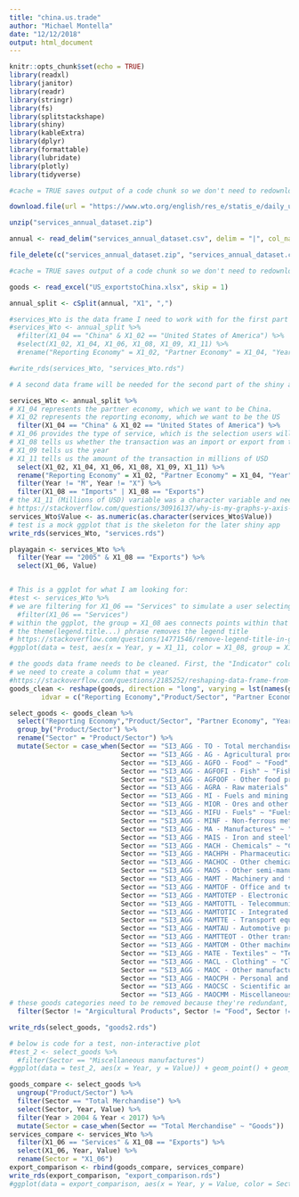 ```yaml
---
title: "china.us.trade"
author: "Michael Montella"
date: "12/12/2018"
output: html_document
---
```


```r
knitr::opts_chunk$set(echo = TRUE)
library(readxl)
library(janitor)
library(readr)
library(stringr)
library(fs)
library(splitstackshape)
library(shiny)
library(kableExtra)
library(dplyr)
library(formattable)
library(lubridate)
library(plotly)
library(tidyverse)
```


```r

#cache = TRUE saves output of a code chunk so we don't need to redownload files each time we execute code chunk

download.file(url = "https://www.wto.org/english/res_e/statis_e/daily_update_e/services_annual_dataset.zip", destfile = "services_annual_dataset.zip")

unzip("services_annual_dataset.zip")

annual <- read_delim("services_annual_dataset.csv", delim = "|", col_names = FALSE, escape_double = FALSE)

file_delete(c("services_annual_dataset.zip", "services_annual_dataset.csv"))
```


```r
#cache = TRUE saves output of a code chunk so we don't need to redownload files each time we execute code chunk

goods <- read_excel("US_exportstoChina.xlsx", skip = 1)
```

```r
annual_split <- cSplit(annual, "X1", ",") 

#services_Wto is the data frame I need to work with for the first part of the shiny app. From this data frame, users will be able to select the year and the service description, which will then display a bar graph of imports/exports for the selection. Millions of USD would be the y-axis variable, and X1_08 (Flow direction) would be the y-axis variable. 
#services_Wto <- annual_split %>%
  #filter(X1_04 == "China" & X1_02 == "United States of America") %>%
  #select(X1_02, X1_04, X1_06, X1_08, X1_09, X1_11) %>%
  #rename("Reporting Economy" = X1_02, "Partner Economy" = X1_04, "Year" = X1_09, "Millions of USD" = X1_11)

#write_rds(services_Wto, "services_Wto.rds")

# A second data frame will be needed for the second part of the shiny app. This app will be a line graph with year  # on the x-axis and millions of USD on the y-axis, with two lines representing either import or export. Users will  # select the type of service they want to see the distinction for.

services_Wto <- annual_split %>%
# X1_04 represents the partner economy, which we want to be China. 
# X1_02 represents the reporting economy, which we want to be the US
  filter(X1_04 == "China" & X1_02 == "United States of America") %>%
# X1_06 provides the type of service, which is the selection users will later choose
# X1_08 tells us whether the transaction was an import or export from the US' perspective
# X1_09 tells us the year 
# X1_11 tells us the amount of the transaction in millions of USD
  select(X1_02, X1_04, X1_06, X1_08, X1_09, X1_11) %>%
  rename("Reporting Economy" = X1_02, "Partner Economy" = X1_04, "Year" = X1_09, "Value" = X1_11) %>%
  filter(Year != "M", Year != "X") %>%
  filter(X1_08 == "Imports" | X1_08 == "Exports")
# the X1_11 (Millions of USD) variable was a character variable and needed to be changed to a numeric variable; as a # character variable, the y-axis in the ggplot was displaying out of ascending order
# https://stackoverflow.com/questions/30916137/why-is-my-graphs-y-axis-not-in-the-right-order
services_Wto$Value <- as.numeric(as.character(services_Wto$Value))
# test is a mock ggplot that is the skeleton for the later shiny app
write_rds(services_Wto, "services.rds")

playagain <- services_Wto %>%
  filter(Year == "2005" & X1_08 == "Exports") %>%
  select(X1_06, Value)


# This is a ggplot for what I am looking for:
#test <- services_Wto %>%
# we are filtering for X1_06 == "Services" to simulate a user selecting "Services"
  #filter(X1_06 == "Services") 
# within the ggplot, the group = X1_08 aes connects points within that defined group. For this ggplot that means all # import values are connected and all export values are connected
# the theme(legend.title...) phrase removes the legend title 
# https://stackoverflow.com/questions/14771546/remove-legend-title-in-ggplot
#ggplot(data = test, aes(x = Year, y = X1_11, color = X1_08, group = X1_08)) + geom_point() + geom_line() + labs(title = "US-China Trade in Services over Time") + ylab("Millions of USD") + xlab("Year") + theme(text = element_text(family = "Times New Roman", size = 14), panel.background = element_blank()) + theme(legend.title=element_blank())
```

```r
# the goods data frame needs to be cleaned. First, the "Indicator" column name should be "Reporting Economy", with only values = "United States of America"
# we need to create a column that = year
#https://stackoverflow.com/questions/2185252/reshaping-data-frame-from-wide-to-long-format  
goods_clean <- reshape(goods, direction = "long", varying = lst(names(goods)[4:20]), v.names = "Value", 
        idvar = c("Reporting Economy","Product/Sector", "Partner Economy"), timevar = "Year", times = 2001:2017) 

select_goods <- goods_clean %>%
  select("Reporting Economy","Product/Sector", "Partner Economy", "Year", "Value") %>%
  group_by("Product/Sector") %>%
  rename("Sector" = "Product/Sector") %>%
  mutate(Sector = case_when(Sector == "SI3_AGG - TO - Total merchandise" ~ "Total Merchandise", 
                            Sector == "SI3_AGG - AG - Agricultural products" ~ "Argicultural Products",
                            Sector == "SI3_AGG - AGFO - Food" ~ "Food",
                            Sector == "SI3_AGG - AGFOFI - Fish" ~ "Fish",
                            Sector == "SI3_AGG - AGFOOF - Other food products" ~ "Other Food",
                            Sector == "SI3_AGG - AGRA - Raw materials" ~ "Raw Materials",
                            Sector == "SI3_AGG - MI - Fuels and mining products" ~ "Fuels and Mining",
                            Sector == "SI3_AGG - MIOR - Ores and other minerals" ~ "Ores and Other Minerals",
                            Sector == "SI3_AGG - MIFU - Fuels" ~ "Fuels",
                            Sector == "SI3_AGG - MINF - Non-ferrous metals" ~ "Non-ferrous Metals",
                            Sector == "SI3_AGG - MA - Manufactures" ~ "Manufactures",
                            Sector == "SI3_AGG - MAIS - Iron and steel" ~ "Iron and Steel",
                            Sector == "SI3_AGG - MACH - Chemicals" ~ "Chemicals",
                            Sector == "SI3_AGG - MACHPH - Pharmaceuticals" ~ "Pharmaceuticals",
                            Sector == "SI3_AGG - MACHOC - Other chemicals" ~ "Other Chemicals",
                            Sector == "SI3_AGG - MAOS - Other semi-manufactures" ~ "Other Semi-manufactures",
                            Sector == "SI3_AGG - MAMT - Machinery and transport equipment" ~ "Machinery and Transport Equipment",
                            Sector == "SI3_AGG - MAMTOF - Office and telecom equipment" ~ "Office and Telecom Equipment",
                            Sector == "SI3_AGG - MAMTOTEP - Electronic data processing and office equipment" ~ "Electronic data processing and office equipment",
                            Sector == "SI3_AGG - MAMTOTTL - Telecommunications equipment" ~ "Telecommunications Equipment",
                            Sector == "SI3_AGG - MAMTOTIC - Integrated circuits and electronic components" ~ "Integrated circuits and electronic components",
                            Sector == "SI3_AGG - MAMTTE - Transport equipment" ~ "Transport equipment",
                            Sector == "SI3_AGG - MAMTAU - Automotive products" ~ "Automotive products",
                            Sector == "SI3_AGG - MAMTTEOT - Other transport equipment" ~ "Other transport equipment",
                            Sector == "SI3_AGG - MAMTOM - Other machinery" ~ "Other machinery",
                            Sector == "SI3_AGG - MATE - Textiles" ~ "Textiles",
                            Sector == "SI3_AGG - MACL - Clothing" ~ "Clothing",
                            Sector == "SI3_AGG - MAOC - Other manufactures" ~ "Other manufactures",
                            Sector == "SI3_AGG - MAOCPH - Personal and household goods" ~ "Personal and household goods",
                            Sector == "SI3_AGG - MAOCSC - Scientific and controlling instruments" ~ "Scientific and controlling instruments",
                            Sector == "SI3_AGG - MAOCMM - Miscellaneous manufactures" ~ "Miscellaneous manufactures")) %>%
# these goods categories need to be removed because they're redundant, grouping categories used by WTO
  filter(Sector != "Argicultural Products", Sector != "Food", Sector != "Fuels and Mining", Sector != "Manufactures", Sector != "Chemicals", Sector != "Machinery and Transport Equipment", Sector != "Office and Telecom Equipment", Sector != "Transport equipment", Sector != "Other manufactures")

write_rds(select_goods, "goods2.rds")

# below is code for a test, non-interactive plot
#test_2 <- select_goods %>%
  #filter(Sector == "Miscellaneous manufactures")
#ggplot(data = test_2, aes(x = Year, y = Value)) + geom_point() + geom_line() + labs(title = "US-China Trade in Goods over Time") + ylab("Millions of USD") + xlab("Year") + theme(text = element_text(family = "Times New Roman", size = 14), panel.background = element_blank()) + theme(legend.title=element_blank())  
```

```r
goods_compare <- select_goods %>%
  ungroup("Product/Sector") %>%
  filter(Sector == "Total Merchandise") %>%
  select(Sector, Year, Value) %>%
  filter(Year > 2004 & Year < 2017) %>%
  mutate(Sector = case_when(Sector == "Total Merchandise" ~ "Goods"))
services_compare <- services_Wto %>%
  filter(X1_06 == "Services" & X1_08 == "Exports") %>%
  select(X1_06, Year, Value) %>%
  rename(Sector = "X1_06")
export_comparison <- rbind(goods_compare, services_compare)
write_rds(export_comparison, "export_comparison.rds")
#ggplot(data = export_comparison, aes(x = Year, y = Value, color = Sector, group = Sector)) + geom_point() + geom_line() + labs(title = "US Exports to China") + ylab("Millions of USD") + xlab("Year") + theme(text = element_text(family = "Times New Roman", size = 14), panel.background = element_blank()) + theme(legend.title=element_blank())  
```

